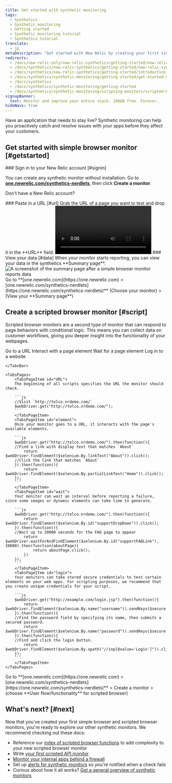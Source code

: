 ```yaml
---
title: Get started with synthetic monitoring
tags:
  - Synthetics
  - Synthetic monitoring
  - Getting started
  - Synthetic monitoring tutorial
  - Synthetics tutorial
translate:
  - jp
metaDescription: "Get started with New Relic by creating your first simple browser or scripted browser monitor."
redirects:
  - /docs/new-relic-only/new-relic-synthetics/getting-started/new-relic-synthetics
  - /docs/synthetics/new-relic-synthetics/getting-started/new-relic-synthetics
  - /docs/synthetics/new-relic-synthetics/getting-started/introduction-new-relic-synthetics
  - /docs/synthetics/synthetic-monitoring/getting-started/get-started-new-relic-synthetic-monitoring
  - /docs/synthetics
  - /docs/synthetics/synthetic-monitoring/getting-started
  - /docs/synthetics/synthetic-monitoring/scripting-monitors/scripted-browser-examples
signupBanner:
  text: Monitor and improve your entire stack. 100GB free. Forever.
hideNavs: true
---
```



Have an application that needs to stay live? Synthetic monitoring can help you proactively catch and resolve issues with your apps before they affect your customers.

## Get started with simple browser monitor [#getstarted]

<Steps>

<Step>
### Sign in to your New Relic account [#signin]

You can create any synthetic monitor without installation. Go to **[one.newrelic.com/synthetics-nerdlets](https://one.newrelic.com/synthetics-nerdlets)**, then click **Create a monitor**. 
	
Don't have a New Relic account? <InlineSignup/>	

	
</Step>

<Step>
### Paste in a  URL [#url]

<SideBySide>
    <Side>
Grab the URL of a page you want to test and drop it in the **URL** field.
    </Side>
    <Side>
<Video
    type="wistia"
    id="3cccmbp3o8"
/>
    </Side>
</SideBySide>

</Step>

<Step>
### View your data [#data]

<SideBySide>
  <Side>
When your monitor starts reporting, you can view your data in the synthetics **Summary page**.
  </Side>
  <Side>
<img
    title="View your summary page"
    alt="A screenshot of the summary page after a simple browser monitor reports data"
    src={syntheticResultsPageforSimpleBrowserMonitor}
/>

<figcaption>
Go to **[one.newrelic.com](https://one.newrelic.com) > [one.newrelic.com/synthetics-nerdlets](https://one.newrelic.com/synthetics-nerdlets)** (Choose your monitor) > (View your **Summary page**)
</figcaption>  
</Side>
</SideBySide>

</Step>

</Steps>

## Create a scripted browser monitor [#script]

Scripted browser monitors are a second type of monitor that can respond to page behaviors with conditional logic. This means you can collect data on customer workflows, giving you deeper insight into the functionality of your webpages. 

<Tabs stacked>
	<TabsBar>
		<TabsBarItem id="URL">Go to a URL</TabsBarItem>
		<TabsBarItem id="element">Interact with a page element</TabsBarItem>
		<TabsBarItem id="wait">Wait for a page element</TabsBarItem>
        <TabsBarItem id="login">Log in to a website</TabsBarItem>

	</TabsBar>

	<TabsPages>
		<TabsPageItem id="URL">
        The beginning of all scripts specifies the URL the monitor should check.

        ```js
        //Visit `http://telco.nrdemo.com/`
        $webDriver.get("http://telco.nrdemo.com/");  
        ```
        </TabsPageItem>
		<TabsPageItem id="element">
        Once your monitor goes to a URL, it interacts with the page's available elements.

        ```js
        $webDriver.get("http://telco.nrdemo.com/").then(function(){
        //Find a link with display text that matches `About`
            return $webDriver.findElement($selenium.By.linkText("About")).click();
        //Click the link that matches `About`
        }).then(function(){
            return $webDriver.findElement($selenium.By.partialLinkText("Home")).click();
        });
        ```
		</TabsPageItem>
		<TabsPageItem id="wait">
        Your monitor can wait an interval before reporting a failure, since some images or dynamic elements can take time to generate.

        ```js
        $webDriver.get("http://telco.nrdemo.com/").then(function(){
            return $webDriver.findElement($selenium.By.id("supportDropDown")).click();
        }).then(function(){
        //Wait up to 20000 seconds for the FAQ page to appear
            return $webDriver.waitForAndFindElement($selenium.By.id("supportFAQLink"), 20000).then(function(aboutPage){
                return aboutPage.click();
            })
        });
        ```
		</TabsPageItem>
        <TabsPageItem id="login">
        Your monitors can take stored secure credentials to test certain elements on your web apps. For scripting purposes, we recommend that you create unique credentials for your script.

        ```js
        $webDriver.get("http://example.com/login.jsp").then(function(){
            return $webDriver.findElement($selenium.By.name("username")).sendKeys($secure.SECURE_USERNAME);
        }).then(function(){
        //Find the password field by specifying its name, then submits a secured password.
            return $webDriver.findElement($selenium.By.name("password")).sendKeys($secure.SECURE_PASSWORD);
        }).then(function(){
        //Find and click the login button.
            return $webDriver.findElement($selenium.By.xpath("//inp[@value='Login']")).click();
        });
        ```
		</TabsPageItem>
	</TabsPages>
</Tabs>

<figcaption>
Go to **[one.newrelic.com](https://one.newrelic.com) > [one.newrelic.com/synthetics-nerdlets](https://one.newrelic.com/synthetics-nerdlets)** > Create a monitor > (choose **User flow/functionality** for scripted browser)
</figcaption>

## What's next? [#next]

Now that you've created your first simple browser and scripted browser monitors, you're ready to explore our other synthetic monitors. We recommend checking out these docs:

* Reference our [index of scripted browser functions](/docs/synthetics/synthetic-monitoring/scripting-monitors/synthetic-scripted-browser-reference-monitor-versions-chrome-100) to add complexity to your new scripted browser monitor
* Write [your first scripted API monitor](/docs/synthetics/synthetic-monitoring/scripting-monitors/write-synthetic-api-tests/)
* [Monitor your internal apps behind a firewall](/docs/synthetics/synthetic-monitoring/private-locations/install-job-manager/)
* Set up [alerts for synthetic monitors](/docs/synthetics/synthetic-monitoring/using-monitors/alerts-synthetic-monitoring/) so you're notified when a check fails
* Curious about how it all works? [Get a general overview of synthetic monitors](/docs/synthetics/synthetic-monitoring/using-monitors/intro-synthetic-monitoring)  
